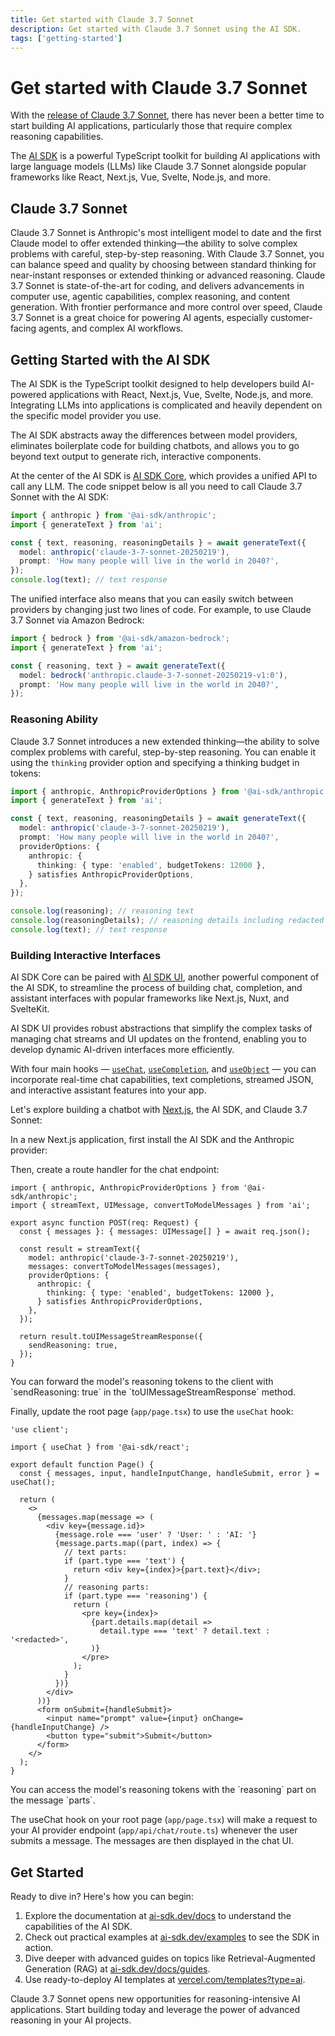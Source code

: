 ```yaml
---
title: Get started with Claude 3.7 Sonnet
description: Get started with Claude 3.7 Sonnet using the AI SDK.
tags: ['getting-started']
---
```


# Get started with Claude 3.7 Sonnet

With the [release of Claude 3.7 Sonnet](https://www.anthropic.com/news/claude-3-7-sonnet), there has never been a better time to start building AI applications, particularly those that require complex reasoning capabilities.

The [AI SDK](/) is a powerful TypeScript toolkit for building AI applications with large language models (LLMs) like Claude 3.7 Sonnet alongside popular frameworks like React, Next.js, Vue, Svelte, Node.js, and more.

## Claude 3.7 Sonnet

Claude 3.7 Sonnet is Anthropic's most intelligent model to date and the first Claude model to offer extended thinking—the ability to solve complex problems with careful, step-by-step reasoning. With Claude 3.7 Sonnet, you can balance speed and quality by choosing between standard thinking for near-instant responses or extended thinking or advanced reasoning. Claude 3.7 Sonnet is state-of-the-art for coding, and delivers advancements in computer use, agentic capabilities, complex reasoning, and content generation. With frontier performance and more control over speed, Claude 3.7 Sonnet is a great choice for powering AI agents, especially customer-facing agents, and complex AI workflows.

## Getting Started with the AI SDK

The AI SDK is the TypeScript toolkit designed to help developers build AI-powered applications with React, Next.js, Vue, Svelte, Node.js, and more. Integrating LLMs into applications is complicated and heavily dependent on the specific model provider you use.

The AI SDK abstracts away the differences between model providers, eliminates boilerplate code for building chatbots, and allows you to go beyond text output to generate rich, interactive components.

At the center of the AI SDK is [AI SDK Core](/docs/ai-sdk-core/overview), which provides a unified API to call any LLM. The code snippet below is all you need to call Claude 3.7 Sonnet with the AI SDK:

```ts
import { anthropic } from '@ai-sdk/anthropic';
import { generateText } from 'ai';

const { text, reasoning, reasoningDetails } = await generateText({
  model: anthropic('claude-3-7-sonnet-20250219'),
  prompt: 'How many people will live in the world in 2040?',
});
console.log(text); // text response
```

The unified interface also means that you can easily switch between providers by changing just two lines of code. For example, to use Claude 3.7 Sonnet via Amazon Bedrock:

```ts
import { bedrock } from '@ai-sdk/amazon-bedrock';
import { generateText } from 'ai';

const { reasoning, text } = await generateText({
  model: bedrock('anthropic.claude-3-7-sonnet-20250219-v1:0'),
  prompt: 'How many people will live in the world in 2040?',
});
```

### Reasoning Ability

Claude 3.7 Sonnet introduces a new extended thinking—the ability to solve complex problems with careful, step-by-step reasoning. You can enable it using the `thinking` provider option and specifying a thinking budget in tokens:

```ts
import { anthropic, AnthropicProviderOptions } from '@ai-sdk/anthropic';
import { generateText } from 'ai';

const { text, reasoning, reasoningDetails } = await generateText({
  model: anthropic('claude-3-7-sonnet-20250219'),
  prompt: 'How many people will live in the world in 2040?',
  providerOptions: {
    anthropic: {
      thinking: { type: 'enabled', budgetTokens: 12000 },
    } satisfies AnthropicProviderOptions,
  },
});

console.log(reasoning); // reasoning text
console.log(reasoningDetails); // reasoning details including redacted reasoning
console.log(text); // text response
```

### Building Interactive Interfaces

AI SDK Core can be paired with [AI SDK UI](/docs/ai-sdk-ui/overview), another powerful component of the AI SDK, to streamline the process of building chat, completion, and assistant interfaces with popular frameworks like Next.js, Nuxt, and SvelteKit.

AI SDK UI provides robust abstractions that simplify the complex tasks of managing chat streams and UI updates on the frontend, enabling you to develop dynamic AI-driven interfaces more efficiently.

With four main hooks — [`useChat`](/docs/reference/ai-sdk-ui/use-chat), [`useCompletion`](/docs/reference/ai-sdk-ui/use-completion), and [`useObject`](/docs/reference/ai-sdk-ui/use-object) — you can incorporate real-time chat capabilities, text completions, streamed JSON, and interactive assistant features into your app.

Let's explore building a chatbot with [Next.js](https://nextjs.org), the AI SDK, and Claude 3.7 Sonnet:

In a new Next.js application, first install the AI SDK and the Anthropic provider:

<Snippet text="npm install ai @ai-sdk/anthropic" />

Then, create a route handler for the chat endpoint:

```tsx filename="app/api/chat/route.ts"
import { anthropic, AnthropicProviderOptions } from '@ai-sdk/anthropic';
import { streamText, UIMessage, convertToModelMessages } from 'ai';

export async function POST(req: Request) {
  const { messages }: { messages: UIMessage[] } = await req.json();

  const result = streamText({
    model: anthropic('claude-3-7-sonnet-20250219'),
    messages: convertToModelMessages(messages),
    providerOptions: {
      anthropic: {
        thinking: { type: 'enabled', budgetTokens: 12000 },
      } satisfies AnthropicProviderOptions,
    },
  });

  return result.toUIMessageStreamResponse({
    sendReasoning: true,
  });
}
```

<Note>
  You can forward the model's reasoning tokens to the client with
  `sendReasoning: true` in the `toUIMessageStreamResponse` method.
</Note>

Finally, update the root page (`app/page.tsx`) to use the `useChat` hook:

```tsx filename="app/page.tsx"
'use client';

import { useChat } from '@ai-sdk/react';

export default function Page() {
  const { messages, input, handleInputChange, handleSubmit, error } = useChat();

  return (
    <>
      {messages.map(message => (
        <div key={message.id}>
          {message.role === 'user' ? 'User: ' : 'AI: '}
          {message.parts.map((part, index) => {
            // text parts:
            if (part.type === 'text') {
              return <div key={index}>{part.text}</div>;
            }
            // reasoning parts:
            if (part.type === 'reasoning') {
              return (
                <pre key={index}>
                  {part.details.map(detail =>
                    detail.type === 'text' ? detail.text : '<redacted>',
                  )}
                </pre>
              );
            }
          })}
        </div>
      ))}
      <form onSubmit={handleSubmit}>
        <input name="prompt" value={input} onChange={handleInputChange} />
        <button type="submit">Submit</button>
      </form>
    </>
  );
}
```

<Note>
  You can access the model's reasoning tokens with the `reasoning` part on the
  message `parts`.
</Note>

The useChat hook on your root page (`app/page.tsx`) will make a request to your AI provider endpoint (`app/api/chat/route.ts`) whenever the user submits a message. The messages are then displayed in the chat UI.

## Get Started

Ready to dive in? Here's how you can begin:

1. Explore the documentation at [ai-sdk.dev/docs](/docs) to understand the capabilities of the AI SDK.
2. Check out practical examples at [ai-sdk.dev/examples](/examples) to see the SDK in action.
3. Dive deeper with advanced guides on topics like Retrieval-Augmented Generation (RAG) at [ai-sdk.dev/docs/guides](/docs/guides).
4. Use ready-to-deploy AI templates at [vercel.com/templates?type=ai](https://vercel.com/templates?type=ai).

Claude 3.7 Sonnet opens new opportunities for reasoning-intensive AI applications. Start building today and leverage the power of advanced reasoning in your AI projects.
